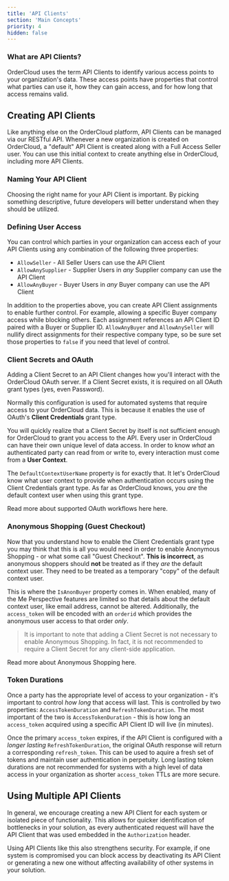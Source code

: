 ```yaml
---
title: 'API Clients'
section: 'Main Concepts'
priority: 4
hidden: false
---
```



### What are API Clients?
OrderCloud uses the term API Clients to identify various access points to your organization's data. These access points have properties that control what parties can use it, how they can gain access, and for how long that access remains valid.

## Creating API Clients
Like anything else on the OrderCloud platform, API Clients can be managed via our RESTful API. Whenever a new organization is created on OrderCloud, a "default" API Client is created along with a Full Access Seller user. You can use this initial context to create anything else in OrderCloud, including more API Clients.

### Naming Your API Client
Choosing the right name for your API Client is important. By picking something descriptive, future developers will better understand when they should be utilized.

### Defining User Access
You can control which parties in your organization can access each of your API Clients using any combination of the following three properties:

- `AllowSeller` - All Seller Users can use the API Client
- `AllowAnySupplier` - Supplier Users in _any_ Supplier company can use the API Client
- `AllowAnyBuyer` - Buyer Users in _any_ Buyer company can use the API Client

In addition to the properties above, you can create API Client assignments to enable further control. For example, allowing a specific Buyer company access while blocking others. Each assignment references an API Client ID paired with a Buyer or Supplier ID. `AllowAnyBuyer` and `AllowAnySeller` will nullify direct assignments for their respective company type, so be sure set those properties to `false` if you need that level of control.

### Client Secrets and OAuth
Adding a Client Secret to an API Client changes how you'll interact with the OrderCloud OAuth server. If a Client Secret exists, it is required on all OAuth grant types (yes, even Password). 

Normally this configuration is used for automated systems that require access to your OrderCloud data. This is because it enables the use of OAuth's **Client Credentials** grant type. 

You will quickly realize that a Client Secret by itself is not sufficient enough for OrderCloud to grant you access to the API. Every user in OrderCloud can have their own unique level of data access. In order to know _what_ an authenticated party can read from or write to, every interaction must come from a **User Context**.

The `DefaultContextUserName` property is for exactly that. It let's OrderCloud know what user context to provide when authentication occurs using the Client Credentials grant type. As far as OrderCloud knows, you *are* the default context user when using this grant type.

Read more about supported OAuth workflows here <Link to="/main-concepts/authentication#ordercloud-workflows">here</Link>.

### Anonymous Shopping (Guest Checkout)
Now that you understand how to enable the Client Credentials grant type you may think that this is all you would need in order to enable Anonymous Shopping - or what some call "Guest Checkout". **This is incorrect**, as anonymous shoppers should **not** be treated as if they *are* the default context user. They need to be treated as a temporary "copy" of the default context user.

This is where the `IsAnonBuyer` property comes in. When enabled, many of the Me Perspective features are limited so that details about the default context user, like email address, cannot be altered. Additionally, the `access_token` will be encoded with an `orderid` which provides the anonymous user access to that order *only*.

> It is important to note that adding a Client Secret is not necessary to enable Anonymous Shopping. In fact, it is not recommended to require a Client Secret for any client-side application.

Read more about Anonymous Shopping <Link to="/features/anonymous-shopping">here</Link>.

### Token Durations
Once a party has the appropriate level of access to your organization - it's important to control _how long_ that access will last. This is controlled by two properties: `AccessTokenDuration` and `RefreshTokenDuration`. The most important of the two is `AccessTokenDuration` - this is how long an `access_token` acquired using a specific API Client ID will live (in minutes).

Once the primary `access_token` expires, if the API Client is configured with a _longer lasting_ `RefreshTokenDuration`, the original OAuth response will return a corresponding `refresh_token`. This can be used to aquire a fresh set of tokens and maintain user authentication in perpetuity. Long lasting token durations are not recommended for systems with a high level of data access in your organization as shorter `access_token` TTLs are more secure.

## Using Multiple API Clients
In general, we encourage creating a new API Client for each system or isolated piece of functionality. This allows for quicker identification of bottlenecks in your solution, as every authenticated request will have the API Client that was used embedded in the `Authorization` header.

Using API Clients like this also strengthens security. For example, if one system is compromised you can block access by deactivating its API Client or generating a new one without affecting availability of other systems in your solution.